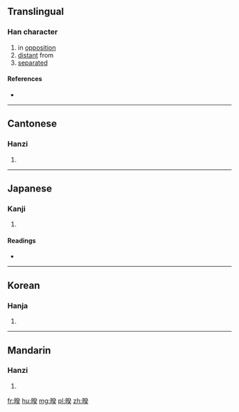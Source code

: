 ==Translingual==

===Han character===
{{Han char|rn=72|rad=日|as=09|sn=13|four=6203<sub>4</sub>|canj=日弓人大 (ANOK)}}

# in [[opposition]]
# [[distant]] from
# [[separated]]

====References====
* {{Han ref|kx=0498.070|dkj=14045|dj=0866.050|hdz=21527.080|uh=668C|ud=26252|bh=DDC0|bd=56768}}

----

==Cantonese==

===Hanzi===
{{yue-hanzi|jyut=kwai4|y=kwai4}}

# {{defn|lang=yue|sort=日09}}

----

==Japanese==

===Kanji===
{{ja-kanji|grade=|rs=日09}}

# {{defn|lang=ja|sort=日09}}

====Readings====
* {{ja-readings|on=[[けい]] (kei), [[け]] (ke)|kun=[[くれる]] (kureru)}}

----

==Korean==

===Hanja===
{{ko-hanja|hangeul=규|eumhun=|rv=gyu|mr=kyu|y=kyu}}

# {{defn|lang=ko|sort=日09}}

----

==Mandarin==

===Hanzi===
{{cmn-hanzi|pin=[[kuí]] ([[kui2]]), [[yē]] ([[ye1]])|wg=[[k'uei2|k'uei<sup>2</sup>]], [[yeh1|yeh<sup>1</sup>]]}}

# {{defn|lang=cmn|sort=日09}}

[[fr:暌]]
[[hu:暌]]
[[mg:暌]]
[[pl:暌]]
[[zh:暌]]
